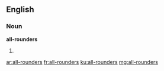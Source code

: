 ==English==

===Noun===
'''all-rounders'''

# {{plural of|all-rounder}}

[[ar:all-rounders]]
[[fr:all-rounders]]
[[ku:all-rounders]]
[[mg:all-rounders]]